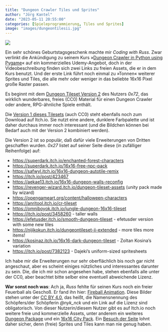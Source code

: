 ```yaml
---
title: "Dungeon Crawler Tiles und Sprites"
author: "Jörg Kantel"
date: "2023-05-11 20:55:00"
categories: [Spieleprogrammierung, Tiles und Sprites]
image: "images/dungeontilesii.jpg"
---
```


[![](images/dungeontilesii-b.jpg)](https://img.itch.zone/aW1hZ2UvMzA5MDI4LzE1MTg1NTgucG5n/original/cX%2BRV3.png)

Ein sehr schönes Geburtstagsgeschenk machte mir *Coding with Russ*. Zwar verlinkt die Ankündigung zu seinem Kurs »[Dungeon Crawler in Python using Pygame](https://www.youtube.com/watch?v=qSBmjSsscI4)« auf ein kommerzielles Udemy-Angebot, doch in der Videobeschreibung finden sich zwei Links zu freien Assets, die er in dem Kurs benutzt. Und der erste Link führt noch einmal zu »Tonnen« weiterer Sprites und Tiles, die alle mehr oder weniger in das beliebte 16x16 Pixel große Raster passen.

Es beginnt mit dem [Dungeon Tileset Version 2](https://0x72.itch.io/dungeontileset-ii) des Nutzers *0x72*, das wirklich wunderbares, freies (CC0) Material für einen Dungeon Crawler oder andere, RPG-ähnliche Spiele enthält.

Die [Version 1 dieses Tilesets](https://0x72.itch.io/16x16-dungeon-tileset) (auch CC0) steht ebenfalls noch zum Download auf Itch.io. Sie nutzt eine andere, dunklere Farbpalette und ist daher durchaus immer noch interessant (und die Bildchen können bei Bedarf auch mit der Version&nbsp;2 kombiniert werden).

Die Version 2 ist so populär, daß dafür viele Erweiterungen von Dritten geschaffen wurden. *0x27* listet auf seiner Seite diese (in zufälliger Reihenfolge) auf:

- <https://superdark.itch.io/enchanted-forest-characters>
- <https://superdark.itch.io/16x16-free-npc-pack>
- <https://safwyl.itch.io/16x16-dungeon-autotile-remix>
- <https://itch.io/post/423467>
- <https://aekae13.itch.io/16x16-dungeon-walls-reconfig>
- <https://revenger-wizard.itch.io/dungeon-tileset-assets> (unity pack made by wizard)
- <https://opengameart.org/content/halloween-characters>
- <https://anritool.itch.io/cr-tileset>
- <https://omniboyok.itch.io/jungle-dungeon-16x16-tileset>
- <https://itch.io/post/3458260> - taller walls
- <https://efetusder.itch.io/smooth-dungeon-tileset> - efetusder version with some new tiles
- <https://nijikokun.itch.io/dungeontileset-ii-extended> - more tiles more items!
- <https://kosinaz.itch.io/16x16-dark-dungeon-tileset> - Zoltan Kosina's variation
- <https://itch.io/post/7382123> - Dajeki's uniform-sized spritesheets

Ich habe mir die Erweiterungen nur sehr oberflächlich bis noch gar nicht angeschaut, aber es scheint einiges nützliches und interessantes darunter zu sein. Die, die ich mir schon angesehen habe, stehen ebenfalls alle unter der CC0, aber beachtet bitte selber eine eventuell abweichende Lizenz.

**War sonst noch was**: Ach ja, *Russ* fehlte für seinen Kurs noch ein freier Feuerball als Geschoß. Er fand ihn hier: [Fireball Animation](https://nyknck.itch.io/fireball-animation). Diese Bilder stehen unter der [CC BY 4.0](https://creativecommons.org/licenses/by/4.0/), das heißt, die Namensnennung des Schöpfers/der Schöpferin *@nyk_nck* und ein Link auf die Lizenz sind obligatorisch. Von dieser Nutzerin/diesem Nutzer gibt es auf Itch.io noch weitere freie und kommerzielle Assets, unter anderem ein weiteres [Dungeon Package](https://nyknck.itch.io/dungeonpack) und ein [16x16 City Pack](https://nyknck.itch.io/citypackpixelart). Ein [Besuch der Seite](https://nyknck.itch.io/) lohnt daher sicher, denn (freie) Sprites und Tiles kann man nie genug haben.